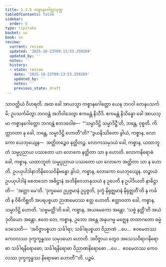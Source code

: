 ```yaml
---
title: 1.2.5 ကစ္စာနဂေါတ္တသုတ္တ
tableOfContents: false
sidebar:
  order: 5
type: tipitaka
basket: su
book: sn
review:
  current: review
  updated: '2025-10-23T09:13:53.259269'
  updated_by: ''
  notes: ''
  history:
  - state: review
    date: '2025-10-23T09:13:53.259269'
    updated_by: ''
    notes: ''
    previous_state: draft
---
```



<ReviewStatus review={frontmatter.review} showDetails={true} />

<HypothesisAnnotation frontmatter={frontmatter} />

<DynamicBreadcrumb />

<Division number="15" book="sn" e="ch" v="18" p="281">

<Paragraph number="88" book="sn">
သာဝတ္ထိယံ ဝိဟရတိ. အထ ခေါ အာယသ္မာ ကစ္စာနဂေါတ္တော ယေန ဘဂဝါ တေနုပသင်္ကမိ; ဥပသင်္ကမိတွာ ဘဂဝန္တံ အဘိဝါဒေတွာ ဧကမန္တံ နိသီဒိ. ဧကမန္တံ နိသိန္နော ခေါ အာယသ္မာ ကစ္စာနဂေါတ္တော ဘဂဝန္တံ ဧတဒဝေါစ—  “‘သမ္မာဒိဋ္ဌိ သမ္မာဒိဋ္ဌီ’တိ, ဘန္တေ, ဝုစ္စတိ. ကိတ္တာဝတာ နု ခေါ, ဘန္တေ, သမ္မာဒိဋ္ဌိ ဟောတီ”တိ?
</Paragraph>

<Paragraph number="89" book="sn">
“ဒွယနိဿိတော ခွါယံ, ကစ္စာန, လောကော ယေဘုယျေန—  အတ္ထိတဉ္စေဝ နတ္ထိတဉ္စ. လောကသမုဒယံ ခေါ, ကစ္စာန, ယထာဘူတံ သမ္မပ္ပညာယ ပဿတော ယာ လောကေ နတ္ထိတာ သာ န ဟောတိ. လောကနိရောဓံ ခေါ, ကစ္စာန, ယထာဘူတံ သမ္မပ္ပညာယ ပဿတော ယာ လောကေ အတ္ထိတာ သာ န ဟောတိ. ဥပယုပါဒါနာဘိနိဝေသဝိနိဗန္ဓော ခွါယံ, ကစ္စာန, လောကော ယေဘုယျေန. တဉ္စာယံ ဥပယုပါဒါနံ စေတသော အဓိဋ္ဌာနံ အဘိနိဝေသာနုသယံ န ဥပေတိ န ဥပါဒိယတိ နာဓိဋ္ဌာတိ—  ‘အတ္တာ မေ’တိ. ‘ဒုက္ခမေဝ ဥပ္ပဇ္ဇမာနံ ဥပ္ပဇ္ဇတိ, ဒုက္ခံ နိရုဇ္ဈမာနံ နိရုဇ္ဈတီ’တိ န ကင်္ခတိ န ဝိစိကိစ္ဆတိ အပရပစ္စယာ ဉာဏမေဝဿ ဧတ္ထ ဟောတိ. ဧတ္တာဝတာ ခေါ, ကစ္စာန, သမ္မာဒိဋ္ဌိ ဟောတိ.
</Paragraph>

<Paragraph number="90" book="sn">
‘သဗ္ဗမတ္ထီ’တိ ခေါ, ကစ္စာန, အယမေကော အန္တော. ‘သဗ္ဗံ နတ္ထီ’တိ အယံ ဒုတိယော အန္တော. ဧတေ တေ, ကစ္စာန, ဥဘော အန္တေ အနုပဂမ္မ မဇ္ဈေန တထာဂတော ဓမ္မံ ဒေသေတိ—  ‘အဝိဇ္ဇာပစ္စယာ သင်္ခါရာ; သင်္ခါရပစ္စယာ ဝိညာဏံ …ပေ…  ဧဝမေတဿ ကေဝလဿ ဒုက္ခက္ခန္ဓဿ သမုဒယော ဟောတိ. အဝိဇ္ဇာယ တွေဝ အသေသဝိရာဂနိရောဓာ သင်္ခါရနိရောဓော; သင်္ခါရနိရောဓာ ဝိညာဏနိရောဓော …ပေ…  ဧဝမေတဿ ကေဝလဿ ဒုက္ခက္ခန္ဓဿ နိရောဓော ဟောတီ’”တိ.

</Paragraph>
</Division>

<Paragraph number="91" type="center" book="sn">
ပဉ္စမံ.
</Paragraph>